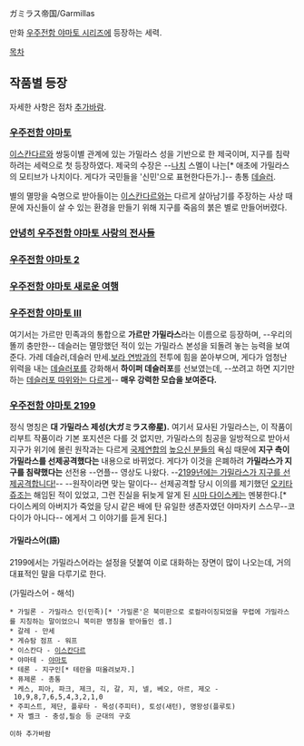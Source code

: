 ガミラス帝国/Garmillas

만화 [[우주전함 야마토 시리즈]]에 등장하는 세력.

[[목차]]
== 작품별 등장 ==
자세한 사항은 점차 [[추가바람]].
=== [[우주전함 야마토]] ===
[[이스칸다르]]와 쌍둥이별 관계에 있는 가밀라스 성을 기반으로 한 제국이며, 지구를 침략하려는 세력으로 첫 등장하였다. 제국의 수장은 --[[나치]] 스멜이 나는[* 애초에 가밀라스의 모티브가 나치이다. 게다가 국민들을 '신민'으로 표현한다든가.]-- 총통 [[데슬러]]. 

별의 멸망을 숙명으로 받아들이는 [[이스칸다르]]와는 다르게 살아남기를 주장하는 사상 때문에 자신들이 살 수 있는 환경을 만들기 위해 지구를 죽음의 붉은 별로 만들어버렸다. 

=== [[안녕히 우주전함 야마토 사랑의 전사들]] ===

=== [[우주전함 야마토 2]] ===

=== [[우주전함 야마토 새로운 여행]] ===

=== [[우주전함 야마토 Ⅲ]] ===
여기서는 가르만 민족과의 통합으로 '''가르만 가밀라스'''라는 이름으로 등장하며, --우리의 똘끼 충만한-- 데슬러는 멸망했던 적이 있는 가밀라스 본성을 되돌려 놓는 능력을 보여준다. 가레 데슬러,데슬러 만세.[[보라 연방]]과의 전투에 힘을 쏟아부으며, 게다가 엄청난 위력을 내는 [[데슬러포]]를 강화해서 '''하이퍼 데슬러포'''를 선보였는데, --쏘려고 하면 지기만 하는 [[자쿠와는 다르다 자쿠와는|데슬러포 따위와는 다르게]]-- '''매우 강력한 모습을 보여준다.'''

=== [[우주전함 야마토 2199]] ===
정식 명칭은 '''대 가밀라스 제성(大ガミラス帝星).''' 여기서 묘사된 가밀라스는, 이 작품이 리부트 작품이라 기본 포지션은 다를 것 없지만, 가밀라스의 침공을 일방적으로 받아서 지구가 위기에 몰린 원작과는 다르게 [[국제연합]]의 [[높으신 분들]]의 욕심 때문에 '''지구 측이 가밀라스를 선제공격했다는''' 내용으로 바뀌었다. 게다가 이것을 은폐하려 '''가밀라스가 지구를 침략했다는''' 선전용 --언플-- 영상도 나왔다. --[[러시아식 유머|2199년에는 가밀라스가 지구를 선제공격합니다!]]-- --원작이라면 맞는 말이다-- 선제공격할 당시 이의를 제기했던 [[오키타 쥬조]]는 해임된 적이 있었고, 그런 진실을 뒤늦게 알게 된 [[시마 다이스케]]는 멘붕한다.[* 다이스케의 아버지가 죽었을 당시 같은 배에 탄 유일한 생존자였던 야마자키 스스무--코다이가 아니다-- 에게서 그 이야기를 듣게 된다.]

==== 가밀라스어(語) ====
2199에서는 가밀라스어라는 설정을 덧붙여 이로 대화하는 장면이 많이 나오는데, 거의 대표적인 말을 다루기로 한다.

(가밀라스어 - 해석)
 * 가밀론 - 가밀라스 인(민족)[* '가밀론'은 북미판으로 로컬라이징되었을 무렵에 가밀라스를 지칭하는 말이었으니 북미판 명칭을 받아들인 셈.]
 * 갈레 - 만세
 * 게슈탐 점프 - 워프
 * 이스칸다 - [[이스칸다르]]
 * 야마테 - [[야마토(우주전함 야마토)|야마토]]
 * 테론 - 지구인[* 테란을 떠올려보자.]
 * 퓨제론 - 총통
 * 케스, 피아, 파크, 제크, 긱, 갈, 지, 넬, 베오, 아르, 제오 - 10,9,8,7,6,5,4,3,2,1,0
 * 주피스트, 제단, 플루타 - 목성(주피터), 토성(새턴), 명왕성(플루토)
 * 자 벨크 - 충성,필승 등 군대의 구호

 이하 추가바람
